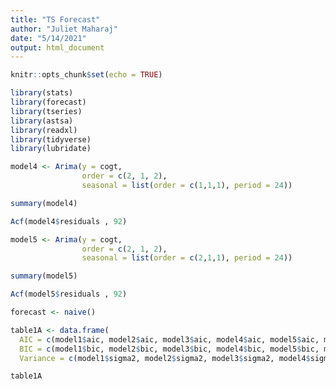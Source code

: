 ```yaml
---
title: "TS Forecast"
author: "Juliet Maharaj"
date: "5/14/2021"
output: html_document
---
```


```r
knitr::opts_chunk$set(echo = TRUE)
```

```r
library(stats)
library(forecast)
library(tseries)
library(astsa)
library(readxl)
library(tidyverse)
library(lubridate)
```

```r
model4 <- Arima(y = cogt, 
                order = c(2, 1, 2), 
                seasonal = list(order = c(1,1,1), period = 24))

summary(model4)

Acf(model4$residuals , 92)

```

```r
model5 <- Arima(y = cogt, 
                order = c(2, 1, 2), 
                seasonal = list(order = c(2,1,1), period = 24))

summary(model5)

Acf(model5$residuals , 92)
```

```r
forecast <- naive()

```

```r
table1A <- data.frame(
  AIC = c(model1$aic, model2$aic, model3$aic, model4$aic, model5$aic, model6$aic, model7$aic, model8$aic) , 
  BIC = c(model1$bic, model2$bic, model3$bic, model4$bic, model5$bic, model6$bic, model7$bic, model8$bic) , 
  Variance = c(model1$sigma2, model2$sigma2, model3$sigma2, model4$sigma2, model5$sigma2, model6$sigma2, model7$sigma2, model8$sigma2))

table1A
```
